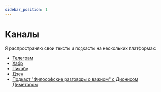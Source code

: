 ```yaml
---
sidebar_position: 1
---
```


# Каналы

Я распространяю свои тексты и подкасты на нескольких платформах:

- [Телеграм](https://t.me/+aoQm0ISH-3g4MTE0)
- [Хабр](https://habr.com/ru/users/SergioShpadi/publications/articles/)
- [Пикабу](https://pikabu.ru/@sergeyshpadyrev)
- [Дзен](https://dzen.ru/sergeyshpadyrev)
- [Подкаст "Философские разговоры о важном" с Дионисом Диметором](https://open.spotify.com/show/7oSgD2FdX0v74lApcceekH?si=AN5Ah_cmQdazRJ9n0_tn7Q)
